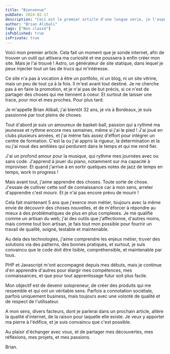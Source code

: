 ```yaml
---
title: "Bienvenue"
pubDate: 2024-02-17
description: "Ceci est le premier article d'une longue série, je l'espère."
author: "Brian Alibali"
tags: ["Non classé"]
isPublished: true
isPrivate: true
---
```

Voici mon premier article. Cela fait un moment que je sonde internet, 
afin de trouver un outil qui attisera ma curiosité et me poussera à enfin créer mon site.
Mais je l'ai trouvé ! Astro, un générateur de site statique, dans lequel je peux injecter tout un tas de trucs qui m'intéresse.

Ce site n'a pas à vocation à être un portfolio, ni un blog, ni un site vitrine, mais un peu de tout ça à la fois.
Il m'est avant tout destiné. Je ne cherche pas à en faire la promotion, et je n'ai pas de but précis, si ce n'est de partager des choses qui me tiennent à coeur.
Et surtout de laisser une trace, pour moi et mes proches. Pour plus tard.

Je m'appelle Brian Alibali, j'ai bientôt 32 ans, je vis à Bordeaux, je suis passionné par tout pleins de choses.

Tout d'abord je suis un amoureux de basket-ball, passion qui a rythmé ma jeunesse et rythme encore mes semaines, même si j'ai le pied ! J'ai joué en clubs plusieurs années,
et j'ai même fais assez d'éffort pour intégrer un centre de formation.
C'est la ou j'ai appris la rigueur, la determination et la ou j'ai noué des amitiées qui perdurent dans le temps et qui me rend fier.

J'ai un profond amour pour la musique, qui rythme mes journées avec ou sans code. J'apprend à jouer du piano, notamment sur ma capacité à improviser.
Et quand j'arrive à en sortir quelques notes de jazz de temps en temps, work in progress !

Mais avant tout, j'aime apprendre des choses. Toute sorte de chose. J'essaie de cultiver cette soif de connaissance car à mon sens,
arreter d'apprendre c'est mourir. Et je n'ai pas encore prévu de mourir !

Cela fait maintenant 5 ans que j'exerce mon métier, toujours avec la même envie de découvrir des choses nouvelles, et de m'éforcer à répondre au mieux à des problématiques de plus en plus complexes.
Je me qualifie comme un artisan du web, j'ai des outils que j'affectionne, d'autres moins, mais comme tout bon artisan,
je fais tout mon possible pour fournir un travail de qualité, soigné, testable et maintenable.

Au dela des technologies, j'aime comprendre les enjeux métier, truver des solutions via des patterns, des bonnes pratiques, et surtout,
je suis convaincu que le code doit être lisible, compréhensible, et maintenable par tous.

PHP et Javascript m'ont accompagné depuis mes débuts, mais je continue d'en apprendre d'autres pour élargir mes compétences, mes connaissances,
et que pour tout apprentissage futur soit plus facile.

Mon objectif est de devenir solopreneur, de créer des produits qui me ressemble et qui ont un véritable sens. Parfois a connotation sociétale, parfois uniquement business,
mais toujours avec une volonté de qualité et de respect de l'utilisateur.

A mon sens, divers facteurs, dont je parlerai dans un prochain article, altère la qualité d'internet, de la raison pour laquelle elle existe.
Je veux y apporter ma pierre à l'édifice, et je suis convaincu que c'est possible.

Au plaisir d'échanger avec vous, et de partager mes découvertes, mes réflexions, mes projets, et mes passions.

Brian.




